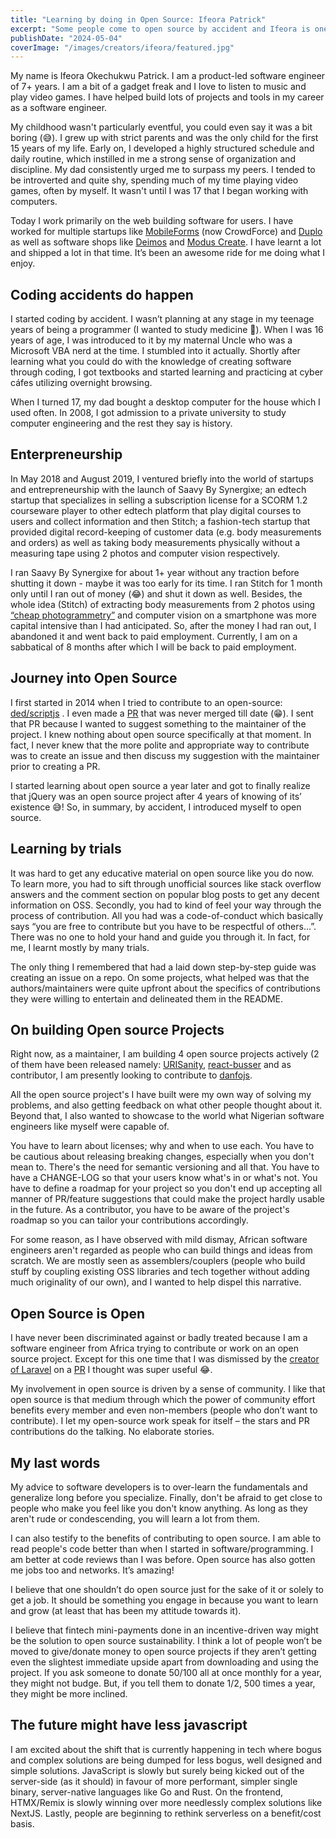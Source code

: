 ```yaml
---
title: "Learning by doing in Open Source: Ifeora Patrick"
excerpt: "Some people come to open source by accident and Ifeora is one. He shares his story of how he came into open source"
publishDate: "2024-05-04"
coverImage: "/images/creators/ifeora/featured.jpg"
---
```


My name is Ifeora Okechukwu Patrick. I am a product-led software engineer of 7+ years. I am a bit of a gadget freak and I love to listen to music and play video games. I have helped build lots of projects and tools in my career as a software engineer.

My childhood wasn't particularly eventful, you could even say it was a bit boring (😅). I grew up with strict parents and was the only child for the first 15 years of my life. Early on, I developed a highly structured schedule and daily routine, which instilled in me a strong sense of organization and discipline. My dad consistently urged me to surpass my peers. I tended to be introverted and quite shy, spending much of my time playing video games, often by myself. It wasn't until I was 17 that I began working with computers.

Today I work primarily on the web building software for users. I have worked for multiple startups like [MobileForms](https://www.mobileforms.crowdforce.io/) (now CrowdForce) and [Duplo](https://www.tryduplo.com/) as well as software shops like [Deimos](https://deimos.io/) and [Modus Create](https://moduscreate.com/). I have learnt a lot and shipped a lot in that time. It’s been an awesome ride for me doing what I enjoy.

## Coding accidents do happen

I started coding by accident. I wasn’t planning at any stage in my teenage years of being a programmer (I wanted to study medicine 🙂). When I was 16 years of age, I was introduced to it by my maternal Uncle who was a Microsoft VBA nerd at the time. I stumbled into it actually. Shortly after learning what you could do with the knowledge of creating software through coding, I got textbooks and started learning and practicing at cyber cáfes utilizing overnight browsing.

When I turned 17, my dad bought a desktop computer for the house which I used often. In 2008, I got admission to a private university to study computer engineering and the rest they say is history.


## Enterpreneurship
In May 2018 and August 2019, I ventured briefly into the world of startups and entrepreneurship with the launch of Saavy By Synergixe; an edtech startup that specializes in selling a subscription license for a SCORM 1.2 courseware player to other edtech platform that play digital courses to users and collect information and then Stitch; a fashion-tech startup that provided digital record-keeping of customer data (e.g. body measurements and orders) as well as taking body measurements physically without a measuring tape using 2 photos and computer vision respectively.

I ran Saavy By Synergixe for about 1+ year without any traction before shutting it down - maybe it was too early for its time. I ran Stitch for 1 month only until I ran out of money (😂) and shut it down as well. Besides, the whole idea (Stitch) of extracting body measurements from 2 photos using [“cheap photogrammetry”](https://www.reddit.com/r/photogrammetry/comments/xa1dqq/good_phones_for_photogrammetry/) and computer vision on a smartphone was more capital intensive than I had anticipated. So, after the money I had ran out, I abandoned it and went back to paid employment. Currently, I am on a sabbatical of 8 months after which I will be back to paid employment.

## Journey into Open Source

I first started in 2014 when I tried to contribute to an open-source: [ded/scriptjs](https://github.com/ded/script.js) . I even made a [PR](https://github.com/ded/script.js/pull/77) that was never merged till date (😁). I sent that PR because I wanted to suggest something to the maintainer of the project. I knew nothing about open source specifically at that moment. In fact, I never knew that the more polite and appropriate way to contribute was to create an issue and then discuss my suggestion with the maintainer prior to creating a PR.

I started learning about open source a year later and got to finally realize that jQuery was an open source project after 4 years of knowing of its’ existence 😅! So, in summary, by accident, I introduced myself to open source.


## Learning by trials

It was hard to get any educative material on open source like you do now. To learn more, you had to sift through unofficial sources like stack overflow answers and the comment section on popular blog posts to get any decent information on OSS. Secondly, you had to kind of feel your way through the process of contribution. All you had was a code-of-conduct which basically says “you are free to contribute but you have to be respectful of others…”. There was no one to hold your hand and guide you through it. In fact, for me, I learnt mostly by many trials.

The only thing I remembered that had a laid down step-by-step guide was creating an issue on a repo. On some projects, what helped was that the authors/maintainers were quite upfront about the specifics of contributions they were willing to entertain and delineated them in the README.

## On building Open source Projects

Right now, as a maintainer, I am building 4 open source projects actively (2 of them have been released namely: [URISanity](https://github.com/codesplinta/URISanity), [react-busser](https://github.com/codesplinta/busser) and as contributor, I am presently looking to contribute to [danfojs](https://github.com/javascriptdata/danfojs).

All the open source project's I have built were my own way of solving my problems, and also getting feedback on what other people thought about it. Beyond that, I also wanted to showcase to the world what Nigerian software engineers like myself were capable of.

You have to learn about licenses; why and when to use each. You have to be cautious about releasing breaking changes, especially when you don't mean to. There's the need for semantic versioning and all that. You have to have a CHANGE-LOG so that your users know what's in or what's not. You have to define a roadmap for your project so you don't end up accepting all manner of PR/feature suggestions that could make the project hardly usable in the future. As a contributor, you have to be aware of the project's roadmap so you can tailor your contributions accordingly.

For some reason, as I have observed with mild dismay, African software engineers aren't regarded as people who can build things and ideas from scratch. We are mostly seen as assemblers/couplers (people who build stuff by coupling existing OSS libraries and tech together without adding much originality of our own), and I wanted to help dispel this narrative.


## Open Source is Open

I have never been discriminated against or badly treated because I am a software engineer from Africa trying to contribute or work on an open source project. Except for this one time that I was dismissed by the [creator of Laravel](https://github.com/taylorotwell) on a [PR](https://github.com/laravel/framework/pull/25048#issuecomment-409758066) I thought was super useful 😂.

My involvement in open source is driven by a sense of community. I like that open source is that medium through which the power of community effort benefits every member and even non-members (people who don’t want to contribute). I let my open-source work speak for itself – the stars and PR contributions do the talking. No elaborate stories.

## My last words

My advice to software developers is to over-learn the fundamentals and generalize long before you specialize. Finally, don't be afraid to get close to people who make you feel like you don't know anything. As long as they aren't rude or condescending, you will learn a lot from them.

I can also testify to the benefits of contributing to open source. I am able to read people's code better than when I started in software/programming. I am better at code reviews than I was before. Open source has also gotten me jobs too and networks. It’s amazing!

I believe that one shouldn’t do open source just for the sake of it or solely to get a job. It should be something you engage in because you want to learn and grow (at least that has been my attitude towards it).

I believe that fintech mini-payments done in an incentive-driven way might be the solution to open source sustainability. I think a lot of people won’t be moved to give/donate money to open source projects if they aren’t getting even the slightest immediate upside apart from downloading and using the project. If you ask someone to donate $50/$100 all at once monthly for a year, they might not budge. But, if you tell them to donate $1/$2, 500 times a year, they might be more inclined.

## The future might have less javascript

I am excited about the shift that is currently happening in tech where bogus and complex solutions are being dumped for less bogus, well designed and simple solutions. JavaScript is slowly but surely being kicked out of the server-side (as it should) in favour of more performant, simpler single binary, server-native languages like Go and Rust. On the frontend, HTMX/Remix is slowly winning over more needlessly complex solutions like NextJS. Lastly, people are beginning to rethink serverless on a benefit/cost basis.
